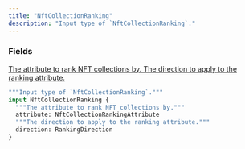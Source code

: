 ```yaml
---
title: "NftCollectionRanking"
description: "Input type of `NftCollectionRanking`."
---
```


### Fields

<a href="/api-reference/types/nftcollectionrankingattribute">
  <ResponseField name="attribute" type="NftCollectionRankingAttribute">
    The attribute to rank NFT collections by.
  </ResponseField>
</a>

<a href="/api-reference/types/rankingdirection">
  <ResponseField name="direction" type="RankingDirection">
    The direction to apply to the ranking attribute.
  </ResponseField>
</a>


```graphql NftCollectionRanking
"""Input type of `NftCollectionRanking`."""
input NftCollectionRanking {
  """The attribute to rank NFT collections by."""
  attribute: NftCollectionRankingAttribute
  """The direction to apply to the ranking attribute."""
  direction: RankingDirection
}
```
